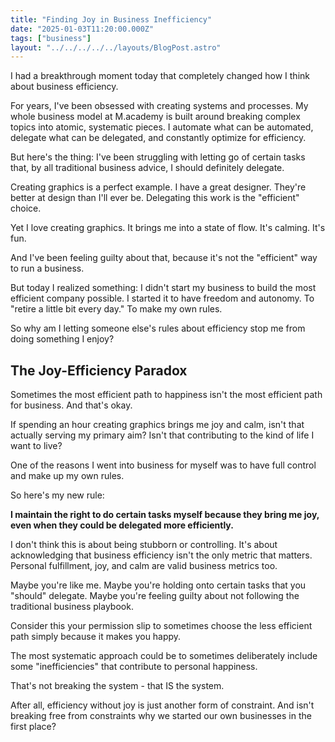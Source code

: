 ```yaml
---
title: "Finding Joy in Business Inefficiency"
date: "2025-01-03T11:20:00.000Z"
tags: ["business"]
layout: "../../../../../layouts/BlogPost.astro"
---
```


I had a breakthrough moment today that completely changed how I think about business efficiency.

For years, I've been obsessed with creating systems and processes. My whole business model at M.academy is built around breaking complex topics into atomic, systematic pieces. I automate what can be automated, delegate what can be delegated, and constantly optimize for efficiency.

But here's the thing: I've been struggling with letting go of certain tasks that, by all traditional business advice, I should definitely delegate.

Creating graphics is a perfect example. I have a great designer. They're better at design than I'll ever be. Delegating this work is the "efficient" choice.

Yet I love creating graphics. It brings me into a state of flow. It's calming. It's fun.

And I've been feeling guilty about that, because it's not the "efficient" way to run a business.

But today I realized something: I didn't start my business to build the most efficient company possible. I started it to have freedom and autonomy. To "retire a little bit every day." To make my own rules.

So why am I letting someone else's rules about efficiency stop me from doing something I enjoy?

## The Joy-Efficiency Paradox

Sometimes the most efficient path to happiness isn't the most efficient path for business. And that's okay.

If spending an hour creating graphics brings me joy and calm, isn't that actually serving my primary aim? Isn't that contributing to the kind of life I want to live?

One of the reasons I went into business for myself was to have full control and make up my own rules.

So here's my new rule:

**I maintain the right to do certain tasks myself because they bring me joy, even when they could be delegated more efficiently.**

I don't think this is about being stubborn or controlling. It's about acknowledging that business efficiency isn't the only metric that matters. Personal fulfillment, joy, and calm are valid business metrics too.

Maybe you're like me. Maybe you're holding onto certain tasks that you "should" delegate. Maybe you're feeling guilty about not following the traditional business playbook.

Consider this your permission slip to sometimes choose the less efficient path simply because it makes you happy.

The most systematic approach could be to sometimes deliberately include some "inefficiencies" that contribute to personal happiness.

That's not breaking the system - that IS the system.

After all, efficiency without joy is just another form of constraint. And isn't breaking free from constraints why we started our own businesses in the first place?
